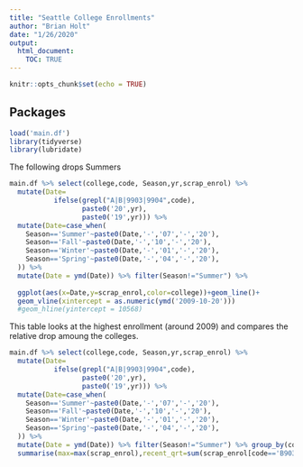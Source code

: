 ```yaml
---
title: "Seattle College Enrollments"
author: "Brian Holt"
date: "1/26/2020"
output: 
  html_document:
    TOC: TRUE
---
```


```r
knitr::opts_chunk$set(echo = TRUE)
```

## Packages

```r
load('main.df')
library(tidyverse)
library(lubridate)
```

The following drops Summers

```r
main.df %>% select(college,code, Season,yr,scrap_enrol) %>% 
  mutate(Date=
           ifelse(grepl("A|B|9903|9904",code),
                  paste0('20',yr),
                  paste0('19',yr))) %>% 
  mutate(Date=case_when(
    Season=='Summer'~paste0(Date,'-','07','-','20'),
    Season=='Fall'~paste0(Date,'-','10','-','20'),
    Season=='Winter'~paste0(Date,'-','01','-','20'),
    Season=='Spring'~paste0(Date,'-','04','-','20'),
  )) %>% 
  mutate(Date = ymd(Date)) %>% filter(Season!="Summer") %>% 
  
  ggplot(aes(x=Date,y=scrap_enrol,color=college))+geom_line()+
  geom_vline(xintercept = as.numeric(ymd('2009-10-20')))
  #geom_hline(yintercept = 10568)
```

This table looks at the highest enrollment (around 2009) and compares the relative drop amoung the colleges.
```r
main.df %>% select(college,code, Season,yr,scrap_enrol) %>% 
  mutate(Date=
           ifelse(grepl("A|B|9903|9904",code),
                  paste0('20',yr),
                  paste0('19',yr))) %>% 
  mutate(Date=case_when(
    Season=='Summer'~paste0(Date,'-','07','-','20'),
    Season=='Fall'~paste0(Date,'-','10','-','20'),
    Season=='Winter'~paste0(Date,'-','01','-','20'),
    Season=='Spring'~paste0(Date,'-','04','-','20'),
  )) %>% 
  mutate(Date = ymd(Date)) %>% filter(Season!="Summer") %>% group_by(college) %>% 
  summarise(max=max(scrap_enrol),recent_qrt=sum(scrap_enrol[code=='B903']),Percent_drop=( max-recent_qrt)/max)
  
  
```